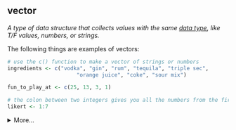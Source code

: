 ## vector

<dfn>A type of data structure that collects values with the same [data type](d.html#data-type), like T/F values, numbers, or strings.</dfn> 

The following things are examples of vectors:

```r
# use the c() function to make a vector of strings or numbers
ingredients <- c("vodka", "gin", "rum", "tequila", "triple sec", 
                      "orange juice", "coke", "sour mix")

fun_to_play_at <- c(25, 13, 3, 1)

# the colon between two integers gives you all the numbers from the first to the last integer
likert <- 1:7
```

<details>
  <summary>More...</summary>

[Elements](e.html#element) are always the same data type. If you try to combine values with different data types, they are [coerced](c.html#coercion) into a common data type. Use a [list](l.html#list) to combine values with different types without coercion.

The variable `letters` is a built-in vector with the Latin letters in order. You can select part of a vector by putting the numeric location (or [index](i.html#index)) of what [element](e.html#element) you want inside of square brackets after the vector. You can even put a vector of numbers inside the square [brackets](b.html#brackets) to select several elements.

```r
letters[26]
letters[1:5]
letters[fun_to_play_at]
```


See [Ch 20 of R for Data Science](http://r4ds.had.co.nz/vectors.html){target="_blank"} for a thorough explanation of vectors.

</details>
